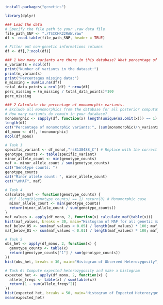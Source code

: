 ```r
install.packages("genetics")
```

```r
library(dplyr)

### Load the data
# Specify the file path to your .raw data file
file_path_SNP <- "./TSICHR22RAW.raw"
df <- read.table(file_path_SNP, header = TRUE)

# Fitler out non-genetic informations columns
df <- df[,7:ncol(df)]
```

```r
### 1 How many variants are there in this database? What percentage of the data is missing?
n_variants = ncol(df)
print("Number of variants in the dataset:")
print(n_variants)
print("Percentages missing data:")
n_missing = sum(is.na(df))
total_data_points = ncol(df) * nrow(df)
perc_missing = (n_missing / total_data_points)*100
perc_missing

```

```r
### 2 Calculate the percentage of monomorphic variants. 
# Exclude all monomorphics from the database for all posterior computations of the practical. 
# How many variants do remain in your database?
monomorphic <- sapply(df, function(x) length(unique(na.omit(x))) == 1)
length(df)
cat("Percentage of monomorphic variants:", (sum(monomorphic)/n_variants)*100, "%\n")
df_mono <- df[, !monomorphic]
ncol(df_mono)
```
```r
# Task 3
specific_variant <- df_mono[,"rs8138488_C"] # Replace with the correct column name
genotype_counts <- table(specific_variant)
minor_allele_count <- min(genotype_counts)
maf <- minor_allele_count / sum(genotype_counts)
cat("Genotype counts: ") 
genotype_counts
cat("Minor allele count: ", minor_allele_count)
cat("\nMAF", maf)
```
```r
# Task 4
calculate_maf <- function(genotype_counts) {
  #if (length(genotype_counts) == 1) return(0) # Monomorphic case
  minor_allele_count <- min(genotype_counts)
  return(minor_allele_count / sum(genotype_counts))
}
maf_values <- apply(df_mono, 2, function(x) calculate_maf(table(x)))
hist(maf_values, breaks = 30, main="Histogram of MAF for all genetic markers", xlab="MAF")
maf_below_05 <- sum(maf_values < 0.05) / length(maf_values) * 100; maf_below_05
maf_below_01 <- sum(maf_values < 0.01) / length(maf_values) * 100; maf_below_01
```


```r
# Task 5
obs_het <- apply(df_mono, 2, function(x) {
  genotype_counts <- table(x)
  return(genotype_counts["1"] / sum(genotype_counts))
})
hist(obs_het, breaks = 30, main="Histogram of Observed Heterozygosity", xlab="Heterozygosity")
```

```r
# Task 6: Compute expected heterozygosity and make a histogram
expected_het <- apply(df_mono, 2, function(x) {
  allele_freqs <- table(x) / sum(table(x))
  return(1 - sum(allele_freqs^2))
})
hist(expected_het, breaks = 50, main="Histogram of Expected Heterozygosity", xlab="Heterozygosity")
mean(expected_het)
```
